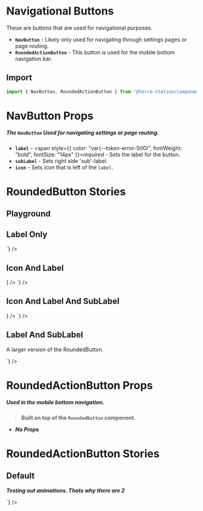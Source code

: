 
<Meta title='Components/Buttons/Navigation' />

# Navigational Buttons
These are buttons that are used for navigational purposes.
* **`NavButton`** - Likely only used for navigating through settings pages or page routing.
* **`RoundedActionButton`** - This button is used for the mobile bottom navigation bar.

## Import

```jsx
import { NavButton, RoundedActionButton } from '@terra-station/components/buttons';
```

# NavButton Props
##### The `NavButton` Used for navigating settings or page routing.
* **`label`** - <span style={{ color: "var(--token-error-500)", fontWeight: "bold", fontSize: "14px" }}>*required*</span> - Sets the label for the button.
* **`subLabel`** - Sets right side 'sub'-label.
* **`icon`** - Sets icon that is left of the `label`.

# RoundedButton Stories
## Playground
<div className='story_with_source_below'>
  <Canvas of={NavButtonStories.Playground} />
  <Controls of={NavButtonStories.Playground} />
</div>

## Label Only
<div className='story_with_source_below'>
  <Canvas of={NavButtonStories.LabelOnly} />
  <Source code={`
    <NavButton
    label={'Nav Button'}
  />
  `} />
</div>

## Icon And Label
<div className='story_with_source_below'>
  <Canvas of={NavButtonStories.IconAndLabel} />
  <Source code={`
    <NavButton
    label={'Nav Button'}
    icon={<SmallCircleCheck />}
  />
  `} />
</div>

## Icon And Label And SubLabel
<div className='story_with_source_below'>
  <Canvas of={NavButtonStories.IconAndLabelAndSubLabel} />
  <Source code={`
    <NavButton
    label={'Nav Button'}
    subLabel={'Sub Label'}
    icon={<SmallCircleCheck />}
  />
  `} />
</div>

## Label And SubLabel
A larger version of the RoundedButton.
<div className='story_with_source_below'>
  <Canvas of={NavButtonStories.LabelAndSubLabel} />
  <Source code={`
    <NavButton
    label={'Nav Button'}
    subLabel={'Sub Label'}
  />
  `} />
</div>

# RoundedActionButton Props
##### Used in the mobile bottom navigation.
> **Built on top of the `RoundedButton` component.**

* ***No Props***

# RoundedActionButton Stories
## Default
***Testing out animations. Thats why there are 2***
<div className='story_with_source_below'>
  <Canvas of={RoundedActionButtonStories.Default} />
  <Source code={`
    <RoundedActionButton />
  `} />
</div>

